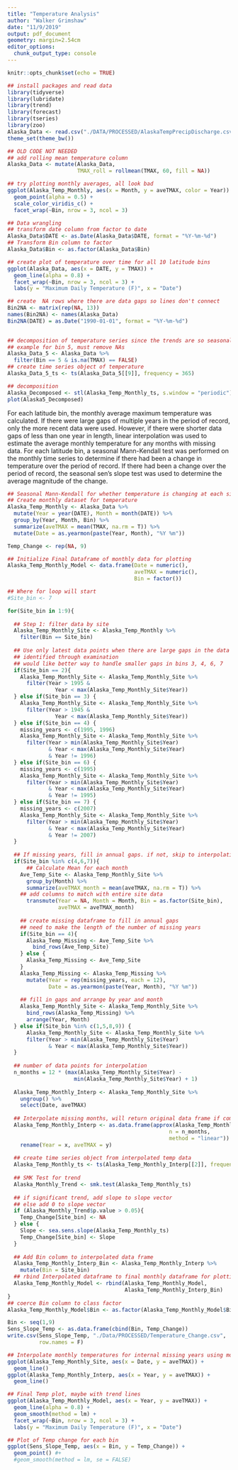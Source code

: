 ```yaml
---
title: "Temperature Analysis"
author: "Walker Grimshaw"
date: "11/9/2019"
output: pdf_document
geometry: margin=2.54cm
editor_options: 
  chunk_output_type: console
---
```


```r
knitr::opts_chunk$set(echo = TRUE)
```

```r
## install packages and read data
library(tidyverse)
library(lubridate)
library(trend)
library(forecast)
library(tseries)
library(zoo)
Alaska_Data <- read.csv("./DATA/PROCESSED/AlaskaTempPrecipDischarge.csv")
theme_set(theme_bw())
```


```r
## OLD CODE NOT NEEDED
## add rolling mean temperature column
Alaska_Data <- mutate(Alaska_Data,
                      TMAX_roll = rollmean(TMAX, 60, fill = NA))

## try plotting monthly averages, all look bad
ggplot(Alaska_Temp_Monthly, aes(x = Month, y = aveTMAX, color = Year)) +
  geom_point(alpha = 0.5) +
  scale_color_viridis_c() +
  facet_wrap(~Bin, nrow = 3, ncol = 3)

```


```r
## Data wrangling
## transform date column from factor to date
Alaska_Data$DATE <- as.Date(Alaska_Data$DATE, format = "%Y-%m-%d")
## Transform Bin column to factor
Alaska_Data$Bin <- as.factor(Alaska_Data$Bin)

## create plot of temperature over time for all 10 latitude bins
ggplot(Alaska_Data, aes(x = DATE, y = TMAX)) +
  geom_line(alpha = 0.8) +
  facet_wrap(~Bin, nrow = 3, ncol = 3) +
  labs(y = "Maximum Daily Temperature (F)", x = "Date")

## create  NA rows where there are data gaps so lines don't connect
Bin2NA <- matrix(rep(NA, 13))
names(Bin2NA) <- names(Alaska_Data)
Bin2NA(DATE) = as.Date("1990-01-01", format = "%Y-%m-%d")
  

```

```r
## decomposition of temperature series since the trends are so seasonal
## example for bin 5, must remove NAs
Alaska_Data_5 <- Alaska_Data %>%
  filter(Bin == 5 & is.na(TMAX) == FALSE)
## create time series object of temperature
Alaska_Data_5_ts <- ts(Alaska_Data_5[[9]], frequency = 365)

## decomposition
Alaska_Decomposed <- stl(Alaska_Temp_Monthly_ts, s.window = "periodic")
plot(Alaska5_Decomposed)
```

For each latitude bin, the monthly average maximum temperature was calculated. If there were large gaps of multiple years in the period of record, only the more recent data were used. However, if there were shorter data gaps of less than one year in length, linear interpolation was used to estimate the average monthly temperature for any months with missing data. For each latitude bin, a seasonal Mann-Kendall test was performed on the monthly time series to determine if there had been a change in temperature over the period of record. If there had been a change over the period of record, the seasonal sen's slope test was used to determine the average magnitude of the change.

```r
## Seasonal Mann-Kendall for whether temperature is changing at each site
## Create monthly dataset for temperature
Alaska_Temp_Monthly <- Alaska_Data %>%
  mutate(Year = year(DATE), Month = month(DATE)) %>%
  group_by(Year, Month, Bin) %>%
  summarize(aveTMAX = mean(TMAX, na.rm = T)) %>%
  mutate(Date = as.yearmon(paste(Year, Month), "%Y %m"))

Temp_Change <- rep(NA, 9)

## Initialize Final Dataframe of monthly data for plotting
Alaska_Temp_Monthly_Model <- data.frame(Date = numeric(),
                                        aveTMAX = numeric(),
                                        Bin = factor())

## Where for loop will start
#Site_bin <- 7

for(Site_bin in 1:9){
  
  ## Step 1: filter data by site
  Alaska_Temp_Monthly_Site <- Alaska_Temp_Monthly %>%
    filter(Bin == Site_bin)
  
  ## Use only latest data points when there are large gaps in the data record
  ## identified through examination
  ## would like better way to handle smaller gaps in bins 3, 4, 6, 7
  if(Site_bin == 2){
    Alaska_Temp_Monthly_Site <- Alaska_Temp_Monthly_Site %>%
      filter(Year > 1995 &
               Year < max(Alaska_Temp_Monthly_Site$Year))
  } else if(Site_bin == 3) {
    Alaska_Temp_Monthly_Site <- Alaska_Temp_Monthly_Site %>%
      filter(Year > 1945 &
               Year < max(Alaska_Temp_Monthly_Site$Year))
  } else if(Site_bin == 4) {
    missing_years <- c(1995, 1996)
    Alaska_Temp_Monthly_Site <- Alaska_Temp_Monthly_Site %>%
      filter(Year > min(Alaska_Temp_Monthly_Site$Year)
             & Year < max(Alaska_Temp_Monthly_Site$Year)
             & Year != 1996)
  } else if(Site_bin == 6) {
    missing_years <- c(1995)
    Alaska_Temp_Monthly_Site <- Alaska_Temp_Monthly_Site %>%
      filter(Year > min(Alaska_Temp_Monthly_Site$Year)
             & Year < max(Alaska_Temp_Monthly_Site$Year)
             & Year != 1995)
  } else if(Site_bin == 7) {
    missing_years <- c(2007)
    Alaska_Temp_Monthly_Site <- Alaska_Temp_Monthly_Site %>%
      filter(Year > min(Alaska_Temp_Monthly_Site$Year)
             & Year < max(Alaska_Temp_Monthly_Site$Year)
             & Year != 2007)
  }
  
  ## If missing years, fill in annual gaps. if not, skip to interpolating months
  if(Site_bin %in% c(4,6,7)){
      ## Calculate Mean for each month
    Ave_Temp_Site <- Alaska_Temp_Monthly_Site %>%
      group_by(Month) %>%
      summarize(aveTMAX_month = mean(aveTMAX, na.rm = T)) %>%
    ## add columns to match with entire site data
      transmute(Year = NA, Month = Month, Bin = as.factor(Site_bin),
                aveTMAX = aveTMAX_month)
    
    ## create missing dataframe to fill in annual gaps
    ## need to make the length of the number of missing years
    if(Site_bin == 4){
      Alaska_Temp_Missing <- Ave_Temp_Site %>%
        bind_rows(Ave_Temp_Site)
    } else {
      Alaska_Temp_Missing <- Ave_Temp_Site
    }
    Alaska_Temp_Missing <- Alaska_Temp_Missing %>%
      mutate(Year = rep(missing_years, each = 12),
             Date = as.yearmon(paste(Year, Month), "%Y %m"))
        
    ## fill in gaps and arrange by year and month
    Alaska_Temp_Monthly_Site <- Alaska_Temp_Monthly_Site %>%
      bind_rows(Alaska_Temp_Missing) %>%
      arrange(Year, Month)
  } else if(Site_bin %in% c(1,5,8,9)) {
      Alaska_Temp_Monthly_Site <- Alaska_Temp_Monthly_Site %>%
      filter(Year > min(Alaska_Temp_Monthly_Site$Year)
             & Year < max(Alaska_Temp_Monthly_Site$Year))
  }
  
  ## number of data points for interpolation
  n_months = 12 * (max(Alaska_Temp_Monthly_Site$Year) -
                     min(Alaska_Temp_Monthly_Site$Year) + 1)
  
  Alaska_Temp_Monthly_Interp <- Alaska_Temp_Monthly_Site %>%
    ungroup() %>%
    select(Date, aveTMAX)
  
  ## Interpolate missing months, will return original data frame if complete
  Alaska_Temp_Monthly_Interp <- as.data.frame(approx(Alaska_Temp_Monthly_Interp,
                                                   n = n_months,
                                                   method = "linear")) %>%
    rename(Year = x, aveTMAX = y)
  
  ## create time series object from interpolated temp data
  Alaska_Temp_Monthly_ts <- ts(Alaska_Temp_Monthly_Interp[[2]], frequency = 12)
    
  ## SMK Test for trend
  Alaska_Monthly_Trend <- smk.test(Alaska_Temp_Monthly_ts)
  
  ## if significant trend, add slope to slope vector
  ## else add 0 to slope vector
  if (Alaska_Monthly_Trend$p.value > 0.05){
    Temp_Change[Site_bin] <- NA
  } else {
    Slope <- sea.sens.slope(Alaska_Temp_Monthly_ts)
    Temp_Change[Site_bin] <- Slope
  }
  
  ## Add Bin column to interpolated data frame
  Alaska_Temp_Monthly_Interp_Bin <- Alaska_Temp_Monthly_Interp %>%
    mutate(Bin = Site_bin)
  ## rbind Interpolated dataframe to final monthly dataframe for plotting
  Alaska_Temp_Monthly_Model <- rbind(Alaska_Temp_Monthly_Model,
                                     Alaska_Temp_Monthly_Interp_Bin)
}
## coerce Bin column to class factor
Alaska_Temp_Monthly_Model$Bin <- as.factor(Alaska_Temp_Monthly_Model$Bin)

Bin <- seq(1,9)
Sens_Slope_Temp <- as.data.frame(cbind(Bin, Temp_Change))
write.csv(Sens_Slope_Temp, "./Data/PROCESSED/Temperature_Change.csv",
          row.names = F)

```


```r
## Interpolate monthly temperatures for internal missing years using monthly averages
ggplot(Alaska_Temp_Monthly_Site, aes(x = Date, y = aveTMAX)) +
  geom_line()
ggplot(Alaska_Temp_Monthly_Interp, aes(x = Year, y = aveTMAX)) +
  geom_line()

```


```r
## Final Temp plot, maybe with trend lines
ggplot(Alaska_Temp_Monthly_Model, aes(x = Year, y = aveTMAX)) +
  geom_line(alpha = 0.8) +
  geom_smooth(method = lm) +
  facet_wrap(~Bin, nrow = 3, ncol = 3) +
  labs(y = "Maximum Daily Temperature (F)", x = "Date")

## Plot of Temp change for each bin
ggplot(Sens_Slope_Temp, aes(x = Bin, y = Temp_Change)) +
  geom_point() #+
  #geom_smooth(method = lm, se = FALSE)
```

